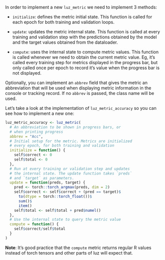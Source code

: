 In order to implement a new `luz_metric` we need to implement 3 methods:

-   `initialize`: defines the metric initial state. This function is called for each epoch for both training and validation loops.

-   `update`: updates the metric internal state. This function is called at every training and validation step with the predictions obtained by the model and the target values obtained from the dataloader.

-   `compute`: uses the internal state to compute metric values. This function is called whenever we need to obtain the current metric value. Eg, it's called every training step for metrics displayed in the progress bar, but only called once per epoch to record it's value when the progress bar is not displayed.

Optionally, you can implement an `abbrev` field that gives the metric an abbreviation that will be used when displaying metric information in the console or tracking record.
If no `abbrev` is passed, the class name will be used.

Let's take a look at the implementation of `luz_metric_accuracy` so you can see how to implement a new one:

```r
luz_metric_accuracy <- luz_metric(
  # An abbreviation to be shown in progress bars, or 
  # when printing progress
  abbrev = "Acc", 
  # Initial setup for the metric. Metrics are initialized
  # every epoch, for both training and validation
  initialize = function() {
    self$correct <- 0
    self$total <- 0
  },
  # Run at every training or validation step and updates
  # the internal state. The update function takes `preds`
  # and `target` as parameters.
  update = function(preds, target) {
    pred <- torch::torch_argmax(preds, dim = 2)
    self$correct <- self$correct + (pred == target)$
      to(dtype = torch::torch_float())$
      sum()$
      item()
    self$total <- self$total + pred$numel()
  },
  # Use the internal state to query the metric value
  compute = function() {
    self$correct/self$total
  }
)
```

**Note**: It's good practice that the `compute` metric returns regular R values instead of torch tensors and other parts of luz will expect that.
